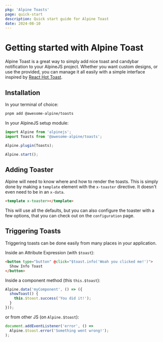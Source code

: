 ```yaml
---
pkg: 'Alpine Toasts'
page: quick-start
description: Quick start guide for Alpine Toast
date: 2024-08-10
---
```


# Getting started with Alpine Toast

Alpine Toast is a great way to simply add nice toast and candybar notification to your AlpineJS project. Whether you want custom designs, or use the provided, you can manage it all easily with a simple interface inspired by [React Hot Toast](https://react-hot-toast.com/).

## Installation

In your terminal of choice:

```sh
pnpm add @awesome-alpine/toasts
```

In your AlpineJS setup module:

```ts
import Alpine from 'alpinejs';
import Toasts from '@awesome-alpine/toasts';

Alpine.plugin(Toasts);

Alpine.start();
```

## Adding Toaster

Alpine will need to know where and how to render the toasts. This is simply done by making a `template` element with the `x-toaster` directive. It doesn't even need to be in an `x-data`.

```html
<template x-toaster></template>
```

This will use all the defaults, but you can also configure the toaster with a few options, that you can check out on the `configuration` page.

## Triggering Toasts

Triggering toasts can be done easily from many places in your application.

Inside an Attribute Expression (with `$toast`):

```html
<button type="button" @click="$toast.info('Woah you clicked me!')">
  Show Info Toast
</button>
```

Inside a component method (this `this.$toast`):

```ts
Alpine.data('myComponent', () => ({
  showToast() {
    this.$toast.success('You did it!');
  }
}));
```

or from other JS (on `Alpine.$toast`):

```ts
document.addEventListener('error', () =>
  Alpine.$toast.error('Something went wrong!');
);
```
